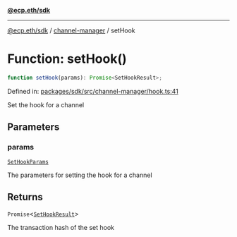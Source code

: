 [**@ecp.eth/sdk**](../../index.mdx)

***

[@ecp.eth/sdk](/sdk-reference/index.mdx) / [channel-manager](/sdk-reference/channel-manager/index.mdx) / setHook

# Function: setHook()

```ts
function setHook(params): Promise<SetHookResult>;
```

Defined in: [packages/sdk/src/channel-manager/hook.ts:41](https://github.com/ecp-eth/comments-monorepo/blob/main/packages/sdk/src/channel-manager/hook.ts#L41)

Set the hook for a channel

## Parameters

### params

[`SetHookParams`](/sdk-reference/channel-manager/type-aliases/SetHookParams.mdx)

The parameters for setting the hook for a channel

## Returns

`Promise`\<[`SetHookResult`](/sdk-reference/channel-manager/type-aliases/SetHookResult.mdx)\>

The transaction hash of the set hook
